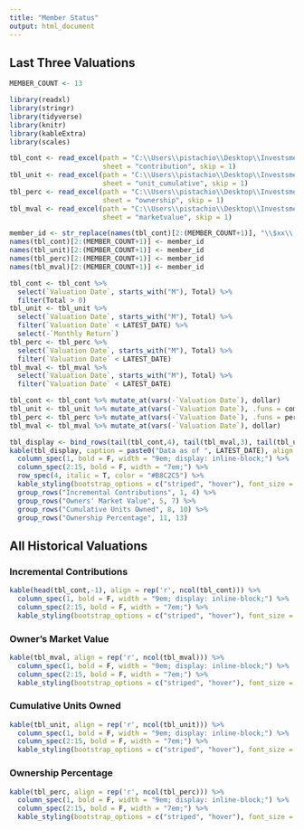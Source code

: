 ```yaml
---
title: "Member Status"
output: html_document
---
```


## Last Three Valuations

```r
MEMBER_COUNT <- 13

library(readxl)
library(stringr)
library(tidyverse)
library(knitr)
library(kableExtra)
library(scales)

tbl_cont <- read_excel(path = "C:\\Users\\pistachio\\Desktop\\Investsment Club\\BaSIC_valuations.xlsx",
                       sheet = "contribution", skip = 1)
tbl_unit <- read_excel(path = "C:\\Users\\pistachio\\Desktop\\Investsment Club\\BaSIC_valuations.xlsx",
                       sheet = "unit_cumulative", skip = 1)
tbl_perc <- read_excel(path = "C:\\Users\\pistachio\\Desktop\\Investsment Club\\BaSIC_valuations.xlsx",
                       sheet = "ownership", skip = 1)
tbl_mval <- read_excel(path = "C:\\Users\\pistachio\\Desktop\\Investsment Club\\BaSIC_valuations.xlsx",
                       sheet = "marketvalue", skip = 1)

member_id <- str_replace(names(tbl_cont)[2:(MEMBER_COUNT+1)], "\\$xx\\.", "M")
names(tbl_cont)[2:(MEMBER_COUNT+1)] <- member_id
names(tbl_unit)[2:(MEMBER_COUNT+1)] <- member_id
names(tbl_perc)[2:(MEMBER_COUNT+1)] <- member_id
names(tbl_mval)[2:(MEMBER_COUNT+1)] <- member_id

tbl_cont <- tbl_cont %>%
  select(`Valuation Date`, starts_with("M"), Total) %>%
  filter(Total > 0)
tbl_unit <- tbl_unit %>%
  select(`Valuation Date`, starts_with("M"), Total) %>%
  filter(`Valuation Date` < LATEST_DATE) %>%
  select(-`Monthly Return`)
tbl_perc <- tbl_perc %>%
  select(`Valuation Date`, starts_with("M"), Total) %>%
  filter(`Valuation Date` < LATEST_DATE)
tbl_mval <- tbl_mval %>%
  select(`Valuation Date`, starts_with("M"), Total) %>%
  filter(`Valuation Date` < LATEST_DATE)

tbl_cont <- tbl_cont %>% mutate_at(vars(-`Valuation Date`), dollar)
tbl_unit <- tbl_unit %>% mutate_at(vars(-`Valuation Date`), .funs = comma, accuracy = 0.01)
tbl_perc <- tbl_perc %>% mutate_at(vars(-`Valuation Date`), .funs = percent, accuracy = 0.01)
tbl_mval <- tbl_mval %>% mutate_at(vars(-`Valuation Date`), dollar)

tbl_display <- bind_rows(tail(tbl_cont,4), tail(tbl_mval,3), tail(tbl_unit,3), tail(tbl_perc,3))
kable(tbl_display, caption = paste0("Data as of ", LATEST_DATE), align = rep('r', ncol(tbl_display))) %>%
  column_spec(1, bold = F, width = "9em; display: inline-block;") %>%
  column_spec(2:15, bold = F, width = "7em;") %>%
  row_spec(4, italic = T, color = "#B8C2C5") %>%
  kable_styling(bootstrap_options = c("striped", "hover"), font_size = 13) %>%
  group_rows("Incremental Contributions", 1, 4) %>%
  group_rows("Owners' Market Value", 5, 7) %>%
  group_rows("Cumulative Units Owned", 8, 10) %>%
  group_rows("Ownership Percentage", 11, 13)
```

## All Historical Valuations {.tabset}

### Incremental Contributions

```r
kable(head(tbl_cont,-1), align = rep('r', ncol(tbl_cont))) %>%
  column_spec(1, bold = F, width = "9em; display: inline-block;") %>%
  column_spec(2:15, bold = F, width = "7em;") %>%
  kable_styling(bootstrap_options = c("striped", "hover"), font_size = 13)
```

### Owner's Market Value

```r
kable(tbl_mval, align = rep('r', ncol(tbl_mval))) %>%
  column_spec(1, bold = F, width = "9em; display: inline-block;") %>%
  column_spec(2:15, bold = F, width = "7em;") %>%
  kable_styling(bootstrap_options = c("striped", "hover"), font_size = 13)
```

### Cumulative Units Owned

```r
kable(tbl_unit, align = rep('r', ncol(tbl_unit))) %>%
  column_spec(1, bold = F, width = "9em; display: inline-block;") %>%
  column_spec(2:15, bold = F, width = "7em;") %>%
  kable_styling(bootstrap_options = c("striped", "hover"), font_size = 13)
```

### Ownership Percentage

```r
kable(tbl_perc, align = rep('r', ncol(tbl_perc))) %>%
  column_spec(1, bold = F, width = "9em; display: inline-block;") %>%
  column_spec(2:15, bold = F, width = "7em;") %>%
  kable_styling(bootstrap_options = c("striped", "hover"), font_size = 13)
```

